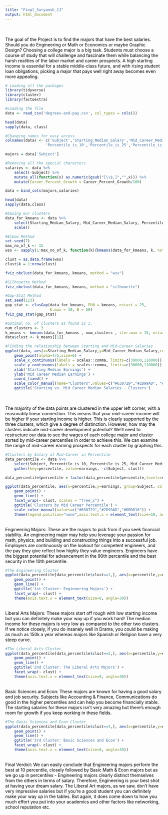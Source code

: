 ```yaml
---
title: "Final_Suryansh_CJ"
output: html_document
---
```


\
<span style="color:black">  
The goal of the Project is to find the majors that have the best salaries. Should you do Engineering or Math or Economics or maybe Graphic Design? Choosing a college major is a big task. Students must choose a course of study that will challenge and fascinate them while balancing the harsh realities of the labor market and career prospects. A high starting income is essential for a stable middle-class future, and with rising student loan obligations, picking a major that pays well right away becomes even more appealing.
\
```r
# Loading all the packages
library(tidyverse)
library(cluster)
library(factoextra)

#Loading the file 
data <- read_csv('degrees-and-pay.csv', col_types = cols())

head(data)
sapply(data, class)

#Changing names for easy access
colnames(data) <- c('Subject','Starting_Median_Salary','Mid_Career_Median_Salary','Career_Percent_Growth',
                  'Percentile_is_10','Percentile_is_25','Percentile_is_75','Percentile_is_90')

majors = data['Subject']

#Removing all the special characters
salaries <- data %>%
    select(-Subject) %>%
    mutate_all(function(x) as.numeric(gsub("[\\$,]","",x))) %>%
    mutate(Career_Percent_Growth = Career_Percent_Growth/100)

data = bind_cols(majors,salaries)

head(data)
sapply(data,class)

#basing our clusters
data_for_kmeans <- data %>%
    select(Starting_Median_Salary, Mid_Career_Median_Salary, Percentile_is_10, Percentile_is_90) %>%
    scale()

#Elbow Method
set.seed(7)
max_no_of_k <- 15
wss <- sapply(1:max_no_of_k, function(k){kmeans(data_for_kmeans, k, nstart=25, iter.max = 15)$tot.withinss})

clust = as.data.frame(wss)
clust$k = 1:nrow(clust)

fviz_nbclust(data_for_kmeans, kmeans, method = "wss")

#Silhouette Method
fviz_nbclust(data_for_kmeans, kmeans, method = "silhouette")

#Gap-Stat Method
set.seed(123)
gap_stat <- clusGap(data_for_kmeans, FUN = kmeans, nstart = 25,
                    K.max = 10, B = 50)
fviz_gap_stat(gap_stat)

#optimal no. of clusters as found is 3.
num_clusters <- 3
k_means <- kmeans(data_for_kmeans , num_clusters , iter.max = 15, nstart = 25)
data$clust <- k_means[[1]]

#Finding the relationship between Starting and Mid-Career Salaries  
ggplot(data, aes(x=Starting_Median_Salary,y=Mid_Career_Median_Salary,color=factor(clust))) +
    geom_point(alpha=4/5,size=6) +
    scale_x_continuous(labels = scales::comma, limits=c(30000,110000)) +
    scale_y_continuous(labels = scales::comma, limits=c(30000,110000)) +
    xlab('Starting Median Earnings') +
    ylab('Mid Career Median Earnings') +
    coord_fixed() +
    scale_color_manual(name="Clusters",values=c("#630729","#2D99AD", "#DBD816")) +
    ggtitle('Starting vs. Mid Career Median Salaries - Clusters')

```

\
<span style="color:black">  
The majority of the data points are clustered in the upper left corner, with a reasonably linear connection. This means that your mid-career income will be higher if your starting income is higher. This is clearly supported by the three clusters, which give a degree of distinction. However, how may the clusters indicate mid-career development potential? 
We'll need to restructure our data to see the wages of each college major and cluster sorted by mid-career percentiles in order to achieve this. We can examine the range of mid-career earning prospects for each cluster by graphing this.\



```r
#Clusters by Salary at Mid-Career in Percentile
data_percentile <- data %>%
    select(Subject, Percentile_is_10, Percentile_is_25, Mid_Career_Median_Salary,Percentile_is_75, Percentile_is_90, clust) %>%
    gather(key=percentile, value=earnings, -c(Subject, clust))  

data_percentile$percentile = factor(data_percentile$percentile,levels=c('Percentile_is_10', 'Percentile_is_25', 'Mid_Career_Median_Salary','Percentile_is_75', 'Percentile_is_90'))

ggplot(data_percentile, aes(x=percentile,y=earnings, group=Subject, color=factor(clust))) +
    geom_point() +
    geom_line() +
    facet_wrap(~ clust, scales = "free_x") +
    ggtitle('Clusters by Mid Career Percentile') +
    scale_color_manual(values=c("#630729","#2D99AD","#DBD816")) +
    theme(legend.position="none",axis.text.x = element_text(size=10, angle=30))

```

\
<span style="color:black">
Engineering Majors: These are the majors to pick from if you seek financial stability. An engineering major may help you leverage your passion for math, physics, and building and constructing things into a successful job. Employers are continuously on the lookout for competent engineers, and the pay they give reflect how highly they value engineers. Engineers have the biggest potential for advancement in the 90th percentile and the best security in the 10th percentile.
\


```r
#The Engineering Cluster
ggplot(data_percentile[data_percentile$clust==1,], aes(x=percentile,y=earnings, group=Subject, color=Subject, order=earnings)) +
    geom_point() +
    geom_line() +
    ggtitle('1st Cluster: Enginnering Majors') +
    facet_wrap(~ clust) +
    theme(axis.text.x = element_text(size=8, angle=30))
```

\
<span style="color:black">
Liberal Arts Majors: These majors start off rough with low starting income but you can definitely make your way up if you work hard! The median income for these majors is very low as compared to the other two clusters. If we notice closely, if you do insanely well in Drama, you could be making as much as 150k a year whereas majors like Spanish or Religion have a very steep curve.
\


```r
#The Liberal Arts Cluster
ggplot(data_percentile[data_percentile$clust==2,], aes(x=percentile,y=earnings, group=Subject, color=Subject)) +
    geom_point() +
    geom_line() +
    ggtitle('2nd Cluster: The Liberal Arts Majors') +
    facet_wrap(~ clust) +
    theme(axis.text.x = element_text(size=8, angle=30))
```

\
<span style="color:black">
Basic Sciences and Econ: These majors are known for having a good salary and job security. Subjects like Accounting & Finance, Communications do good in the higher percentiles and can help you become financially stable. The starting salaries for these majors isn't very amazing but there's enough room for growth if you keep working in these fields. 
\

```r
#The Basic Sciences and Econ Cluster
ggplot(data_percentile[data_percentile$clust==3,], aes(x=percentile,y=earnings, group=Subject, color=Subject)) +
    geom_point() +
    geom_line() +
    ggtitle('3rd Cluster: Basic Sciences and Econ') +
    facet_wrap(~ clust) +
    theme(axis.text.x = element_text(size=8, angle=30))
```

\
<span style="color:black">
Final Verdict: We can easily conclude that Engineering majors perform the best at 10 percentile, closely followed by Basic Math & Econ majors but as we go up in percentiles - Engineering majors clearly distinct themselves from the others in terms of salary. Therefore, Engineering is your best shot at having your dream salary. The Liberal Art majors, as we saw, don't have very impressive salaries but if you're a good student you can definitely make your way up in the tables. 
But again, it does come down to how you much effort you put into your academics and other factors like networking, school reputation etc.
\



